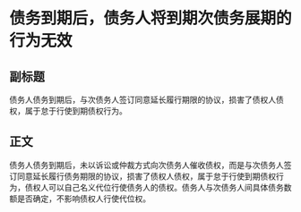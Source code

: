 # 债务到期后，债务人将到期次债务展期的行为无效
## 副标题
债务人债务到期后，与次债务人签订同意延长履行期限的协议，损害了债权人债权，属于怠于行使到期债权行为。
## 正文
债务人债务到期后，未以诉讼或仲裁方式向次债务人催收债权，而是与次债务人签订同意延长履行债务期限的协议，损害了债权人债权，属于怠于行使到期债权行为，债权人可以自己名义代位行使债务人的债权。债务人与次债务人间具体债务数额是否确定，不影响债权人行使代位权。